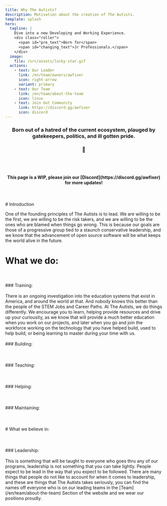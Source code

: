 ```yaml
---
title: Why The Autists?
description: Motivation about the creation of The Autists.
template: splash
hero:
  tagline: |
    Dive into a new Developing and Working Experience.
    <div class="roller">
      <span id="pre_text">Born for</span>
      <span id="changing_text">Jr Professionals.</span>
    </div>
  image:
    file: /src/assets/lucky-star.gif
  actions:
    - text: Our Leader
      link: /en/team/owners/awfixer
      icon: right-arrow
      variant: primary
    - text: Our Team
      link: /en/team/about-the-team
      icon: linux
    - text: Join Out Community
      link: https://discord.gg/awfixer
      icon: discord
---
```



<h3 align="center">
  Born out of a hatred of the current ecosystem, plauged by gatekeepers, politics, and ill gotten pride.
</h3>
<h3 align="center">
  🏅
</h3>
<br>

</br>
<h4 align="center"> This page is a WIP, please join our [Discord](https://discord.gg/awfixer) for more updates!</h4>
<br>

</br>
# Introduction

One of the founding principles of The Autists is to lead. We are willing to be the first, we are willing
to be the risk takers, and we are willing to be the ones who are blamed when things go wrong. This is because our
goals are those of a progressive group tied to a staunch conservative leadership, and we know that the advancement
of open source software will be what keeps the world alive in the future.

# What we do:
<br>
</br>
### Training:
<br>
</br>
There is an ongoing investigation into the education systems that exist in America, and around the world at that.
And nobody knows this better than the people of the STEM Jobs and Career Paths. At The Autists, we do things differently.
We encourage you to learn, helping provide resources and drive up your curiousity, as we know that will provide a much
better education when you work on our projects, and later when you go and join the workforce working on the technology
that you have helped build, used to help build, or being learning to master during your time with us.
<br>
</br>
### Building:
<br>
</br>

<br>
</br>
### Teaching:
<br>
</br>

<br>
</br>
### Helping:
<br>
</br>

<br>
</br>
### Maintaining:
<br>
</br>

<br>
</br>
# What we believe in:
<br>
</br>

<br>
</br>
### Leadership:
<br>
</br>
This is something that will be taught to everyone who goes thru any of our programs, leadership is not something that
you can take lightly. People expect to be lead in the way that you expect to be followed. There are many things that people
do not like to account for when it comes to leadership, and these are things that The Autists takes seriously, you can
find the names off everyone who is on our leading teams in the [Team](/en/team/about-the-team) Section of the website
and we wear our positions proudly.

<ImageComponent />
<ScriptWorkaround />
